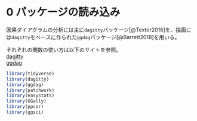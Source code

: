 # 0  パッケージの読み込み {-}  
因果ダイアグラムの分析には主に`dagitty`パッケージ[@Textor2016]を、描画には`dagitty`をベースに作られた`ggdag`パッケージ[@Barrett2018]を用いる。

それぞれの関数の使い方は以下のサイトを参照。  
[dagitty](http://www.dagitty.net/)  
[ggdag](https://rdrr.io/cran/ggdag/man/ggdag-package.html)  

```r
library(tidyverse)
library(dagitty)
library(ggdag)
library(patchwork)
library(easystats)
library(GGally)
library(ppcor)
library(ggsci)
```

